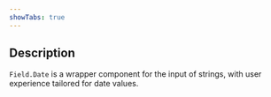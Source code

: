 ```yaml
---
showTabs: true
---
```


## Description

`Field.Date` is a wrapper component for the input of strings, with user experience tailored for date values.
